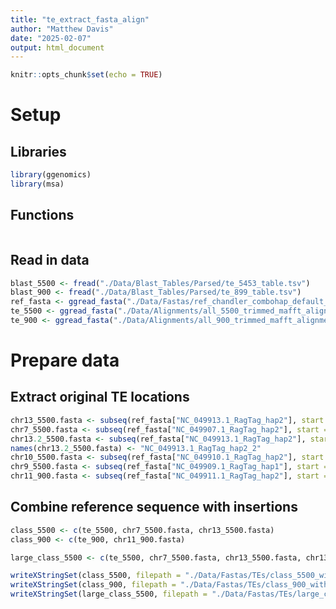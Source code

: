 ```yaml
---
title: "te_extract_fasta_align"
author: "Matthew Davis"
date: "2025-02-07"
output: html_document
---
```


```r
knitr::opts_chunk$set(echo = TRUE)
```

# Setup
## Libraries
```r
library(ggenomics)
library(msa)
```

## Functions
```r

```

## Read in data
```r
blast_5500 <- fread("./Data/Blast_Tables/Parsed/te_5453_table.tsv")
blast_900 <- fread("./Data/Blast_Tables/Parsed/te_899_table.tsv")
ref_fasta <- ggread_fasta("./Data/Fastas/ref_chandler_combohap_default_scaffold.fasta")
te_5500 <- ggread_fasta("./Data/Alignments/all_5500_trimmed_mafft_alignment.fasta")
te_900 <- ggread_fasta("./Data/Alignments/all_900_trimmed_mafft_alignment.fasta")
```

# Prepare data
## Extract original TE locations
```r
chr13_5500.fasta <- subseq(ref_fasta["NC_049913.1_RagTag_hap2"], start = 812194, end = 817741)
chr7_5500.fasta <- subseq(ref_fasta["NC_049907.1_RagTag_hap2"], start = 48806611, end = 48812172)
chr13.2_5500.fasta <- subseq(ref_fasta["NC_049913.1_RagTag_hap2"], start = 36932818, end = 36938263)
names(chr13.2_5500.fasta) <- "NC_049913.1_RagTag_hap2_2"
chr10_5500.fasta <- subseq(ref_fasta["NC_049910.1_RagTag_hap2"], start = 32246388, end = 32251833)
chr9_5500.fasta <- subseq(ref_fasta["NC_049909.1_RagTag_hap1"], start = 20983226, end = 20988666)
chr11_900.fasta <- subseq(ref_fasta["NC_049911.1_RagTag_hap2"], start = 26031624, end = 26032614)
```

## Combine reference sequence with insertions
```r
class_5500 <- c(te_5500, chr7_5500.fasta, chr13_5500.fasta)
class_900 <- c(te_900, chr11_900.fasta)

large_class_5500 <- c(te_5500, chr7_5500.fasta, chr13_5500.fasta, chr13.2_5500.fasta, chr10_5500.fasta, chr9_5500.fasta)

writeXStringSet(class_5500, filepath = "./Data/Fastas/TEs/class_5500_with_original_tes.fasta")
writeXStringSet(class_900, filepath = "./Data/Fastas/TEs/class_900_with_original_te.fasta")
writeXStringSet(large_class_5500, filepath = "./Data/Fastas/TEs/large_class_5500_with_original_tes.fasta")
```
